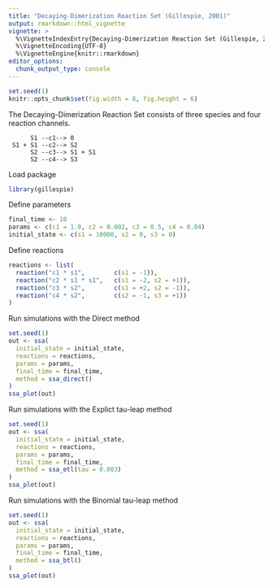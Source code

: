 ```yaml
---
title: "Decaying-Dimerization Reaction Set (Gillespie, 2001)"
output: rmarkdown::html_vignette
vignette: >
  %\VignetteIndexEntry{Decaying-Dimerization Reaction Set (Gillespie, 2001)}
  %\VignetteEncoding{UTF-8}
  %\VignetteEngine{knitr::rmarkdown}
editor_options: 
  chunk_output_type: console
---
```


<!-- github markdown built using 
rmarkdown::render("vignettes/decaying_dimer.Rmd", output_format = "github_document")
-->

```r
set.seed(1)
knitr::opts_chunk$set(fig.width = 8, fig.height = 6)
```

The Decaying-Dimerization Reaction Set consists of three species and four reaction channels.

```
      S1 --c1--> 0
 S1 + S1 --c2--> S2
      S2 --c3--> S1 + S1
      S2 --c4--> S3
```

Load package
```r
library(gillespie)
```

Define parameters
```r
final_time <- 10
params <- c(c1 = 1.0, c2 = 0.002, c3 = 0.5, c4 = 0.04)
initial_state <- c(s1 = 10000, s2 = 0, s3 = 0)
```

Define reactions
```r
reactions <- list(
  reaction("c1 * s1",        c(s1 = -1)),
  reaction("c2 * s1 * s1",   c(s1 = -2, s2 = +1)),
  reaction("c3 * s2",        c(s1 = +2, s2 = -1)),
  reaction("c4 * s2",        c(s2 = -1, s3 = +1))
)
```

Run simulations with the Direct method
```r
set.seed(1)
out <- ssa(
  initial_state = initial_state,
  reactions = reactions,
  params = params,
  final_time = final_time,
  method = ssa_direct()
)
ssa_plot(out)
```

Run simulations with the Explict tau-leap method
```r
set.seed(1)
out <- ssa(
  initial_state = initial_state,
  reactions = reactions,
  params = params,
  final_time = final_time,
  method = ssa_etl(tau = 0.003)
) 
ssa_plot(out)
```

Run simulations with the Binomial tau-leap method
```r
set.seed(1)
out <- ssa(
  initial_state = initial_state,
  reactions = reactions,
  params = params,
  final_time = final_time,
  method = ssa_btl()
) 
ssa_plot(out)
```
